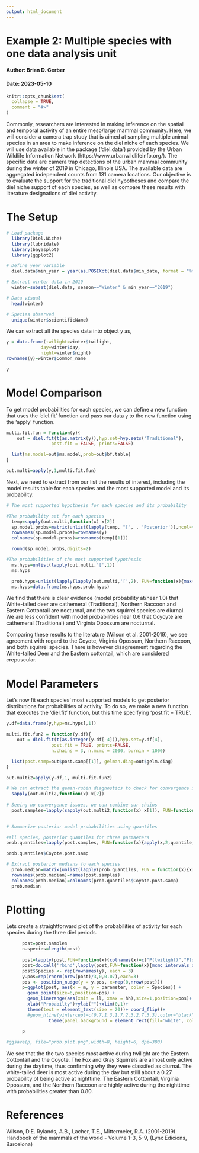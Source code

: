```yaml
---
output: html_document
---
```


# Example 2: Multiple species with one data analysis unit
#### Author: Brian D. Gerber
#### Date: 2023-05-10

```r
knitr::opts_chunk$set(
  collapse = TRUE,
  comment = "#>"
)
```

Commonly, researchers are interested in making inference on the spatial and temporal activity of an entire meso/large mammal community. Here, we will consider a camera trap study that is aimed at sampling multiple animal species in an area to make inference on the diel niche of each species. We will use data available in the package ('diel.data') provided by the Urban Wildlife Information Network (https://www.urbanwildlifeinfo.org/). The specific data are camera trap detections of the urban mammal community during the winter of 2019 in Chicago, Illinois USA. The available data are aggregated independent counts from 131 camera locations. Our objective is to evaluate the support for the traditional diel hypotheses and compare the diel niche support of each species, as well as compare these results with literature designations of diel activity. 

# The Setup

```r
# Load package
  library(Diel.Niche)
  library(lubridate)
  library(bayesplot)
  library(ggplot2)

# Define year variable
  diel.data$min_year = year(as.POSIXct(diel.data$min_date, format = "%m/%d/%Y"))

# Extract winter data in 2019
  winter=subset(diel.data, season=="Winter" & min_year=="2019")

# Data visual
  head(winter)

# Species observed
  unique(winter$scientificName)

```


We can extract all the species data into object `y` as,

```r
y = data.frame(twilight=winter$twilight,
             day=winter$day, 
             night=winter$night)
rownames(y)=winter$Common_name

y
```

# Model Comparison

To get model probabilities for each species, we can define a new function that uses the 'diel.fit' function and pass our data `y` to the new function using the 'apply' function.

```r
multi.fit.fun = function(y){
    out = diel.fit(t(as.matrix(y)),hyp.set=hyp.sets("Traditional"),
                 post.fit = FALSE, prints=FALSE)

  list(ms.model=out$ms.model,prob=out$bf.table)
}

out.multi=apply(y,1,multi.fit.fun)
```

Next, we need to extract from our list the results of interest, including the model results table for each species and the most supported model and its probability. 

```r
# The most supported hypothesis for each species and its probability

#The probability set for each species
  temp=sapply(out.multi,function(x) x[2])
  sp.model.probs=matrix(unlist(lapply(temp, "[", , 'Posterior')),ncol=4,byrow = TRUE)
  rownames(sp.model.probs)=rownames(y)
  colnames(sp.model.probs)=rownames(temp[[1]])

  round(sp.model.probs,digits=2)

#The probabilities of the most supported hypothesis
  ms.hyps=unlist(lapply(out.multi,'[',1))
  ms.hyps

  prob.hyps=unlist(lapply(lapply(out.multi,'[',2), FUN=function(x){max(x$prob[,2])}))
  ms.hyps=data.frame(ms.hyps,prob.hyps)
```

We find that there is clear evidence (model probability at/near 1.0) that White-tailed deer are cathemeral (Traditional), Northern Raccoon and Eastern Cottontail are nocturnal, and the two squirrel species are diurnal. We are less confident with model probabilities near 0.6 that Coyoyte are cathemeral (Traditional) and Virginia Opossum are nocturnal. 

Comparing these results to the literature (Wilson et al. 2001-2019), we see agreement with regard to the Coyote, Virginia Opossum, Northern Raccoon, and both squirrel species. There is however disagreement regarding the White-tailed Deer and the Eastern cottontail, which are considered crepuscular. 

# Model Parameters 

Let's now fit each species' most supported models to get posterior distributions for probabilities of activity. To do so, we make a new function that executes the 'diel.fit' function, but this time specifying 'post.fit = TRUE'.


```r

y.df=data.frame(y,hyp=ms.hyps[,1])

multi.fit.fun2 = function(y.df){
    out = diel.fit(t(as.integer(y.df[-4])),hyp.set=y.df[4],
                 post.fit = TRUE, prints=FALSE, 
                 n.chains = 3, n.mcmc = 2000, burnin = 1000)

  list(post.samp=out$post.samp[[1]], gelman.diag=out$gelm.diag)
}

out.multi2=apply(y.df,1, multi.fit.fun2)

# We can extract the geman-rubin diagnostics to check for convergence issues
  sapply(out.multi2,function(x) x[2])
  
# Seeing no convergence issues, we can combine our chains
  post.samples=lapply(sapply(out.multi2,function(x) x[1]), FUN=function(x){do.call("rbind",x)})
  
```



```r
# Summarize posterior model probabilities using quantiles

#all species, posterior quantiles for three parmaeters
prob.quantiles=lapply(post.samples, FUN=function(x){apply(x,2,quantile,probs=c(0.025,0.5,0.975))})

prob.quantiles$Coyote.post.samp

# Extract posterior medians fo each species
  prob.median=matrix(unlist(lapply(prob.quantiles, FUN = function(x){x[2,]})),ncol=3,byrow = TRUE)
  rownames(prob.median)=names(post.samples)
  colnames(prob.median)=colnames(prob.quantiles$Coyote.post.samp)
  prob.median
```

# Plotting

Lets create a straightforward plot of the probabilities of activity for each species during the three diel periods.

```r

      post=post.samples
      n.species=length(post)
      
      post=lapply(post,FUN=function(x){colnames(x)=c("P(twilight)","P(daytime)","P(nighttime)");x})
      post=do.call('rbind',lapply(post,FUN=function(x){mcmc_intervals_data(x, prob = 0.5, prob_outer = 0.95)}))
      post$Species <- rep(rownames(y), each = 3)
      y.pos=rep(rnorm(nrow(post)/3,0,0.07),each=3)
      pos <- position_nudge(y = y.pos, x=rep(0,nrow(post)))
      p=ggplot(post, aes(x = m, y = parameter, color = Species)) + 
        geom_point(size=6,position=pos) +
        geom_linerange(aes(xmin = ll, xmax = hh),size=1,position=pos)+
        xlab("Probabilty")+ylab("")+xlim(0,1)+
        theme(text = element_text(size = 20))+ coord_flip()+
        #geom_hline(yintercept=c(0.7,1.3,1.7,2.3,2.7,3.3),color="black",size=1.2)+ 
                theme(panel.background = element_rect(fill='white', colour='black'), legend.key=element_rect(fill="white"))
      
      p      

#ggsave(p, file="prob.plot.png",width=8, height=6, dpi=300)
```

We see that the the two species most active during twilight are the Eastern Cottontail and the Coyote. The Fox and Gray Squirrels are almost only active during the daytime, thus confirming why they were classifed as diurnal. The white-tailed deer is most active during the day but stilll about a 0.27 probability of being active at nighttime. The Eastern Cottontail, Virginia Opossum, and the Northern Raccoon are highly active during the nighttime with probabilities greater than 0.80. 

# References

Wilson, D.E. Rylands, A.B., Lacher, T.E., Mittermeier, R.A. (2001-2019) Handbook of the mammals of the world - Volume 1-3, 5-9, (Lynx Edicions, Barcelona)